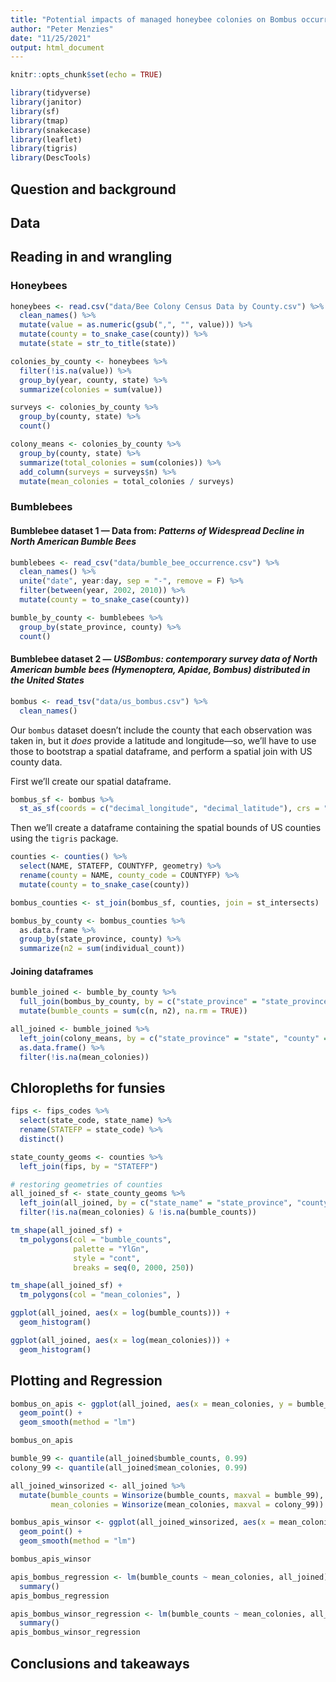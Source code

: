 ```yaml
---
title: "Potential impacts of managed honeybee colonies on Bombus occurrence in US counties"
author: "Peter Menzies"
date: "11/25/2021"
output: html_document
---
```


```r
knitr::opts_chunk$set(echo = TRUE)

library(tidyverse)
library(janitor)
library(sf)
library(tmap)
library(snakecase)
library(leaflet)
library(tigris)
library(DescTools)
```

## Question and background

## Data

## Reading in and wrangling

### Honeybees

```r
honeybees <- read.csv("data/Bee Colony Census Data by County.csv") %>% 
  clean_names() %>% 
  mutate(value = as.numeric(gsub(",", "", value))) %>% 
  mutate(county = to_snake_case(county)) %>% 
  mutate(state = str_to_title(state))

colonies_by_county <- honeybees %>% 
  filter(!is.na(value)) %>% 
  group_by(year, county, state) %>% 
  summarize(colonies = sum(value))

surveys <- colonies_by_county %>% 
  group_by(county, state) %>% 
  count()

colony_means <- colonies_by_county %>% 
  group_by(county, state) %>% 
  summarize(total_colonies = sum(colonies)) %>% 
  add_column(surveys = surveys$n) %>% 
  mutate(mean_colonies = total_colonies / surveys)
```

### Bumblebees

#### Bumblebee dataset 1 — Data from: _Patterns of Widespread Decline in North American Bumble Bees_

```r
bumblebees <- read_csv("data/bumble_bee_occurrence.csv") %>% 
  clean_names() %>% 
  unite("date", year:day, sep = "-", remove = F) %>% 
  filter(between(year, 2002, 2010)) %>% 
  mutate(county = to_snake_case(county))
```

```r
bumble_by_county <- bumblebees %>% 
  group_by(state_province, county) %>% 
  count()
```

#### Bumblebee dataset 2 — _USBombus: contemporary survey data of North American bumble bees (Hymenoptera, Apidae, Bombus) distributed in the United States_

```r
bombus <- read_tsv("data/us_bombus.csv") %>% 
  clean_names()
```

Our `bombus` dataset doesn't include the county that each observation was taken in, but it _does_ provide a latitude and longitude—so, we'll have to use those to bootstrap a spatial dataframe, and perform a spatial join with US county data. 

First we'll create our spatial dataframe.

```r
bombus_sf <- bombus %>% 
  st_as_sf(coords = c("decimal_longitude", "decimal_latitude"), crs = "NAD83")
```

Then we'll create a dataframe containing the spatial bounds of US counties using the `tigris` package.

```r
counties <- counties() %>% 
  select(NAME, STATEFP, COUNTYFP, geometry) %>% 
  rename(county = NAME, county_code = COUNTYFP) %>% 
  mutate(county = to_snake_case(county))
```

```r
bombus_counties <- st_join(bombus_sf, counties, join = st_intersects)
```

```r
bombus_by_county <- bombus_counties %>%
  as.data.frame %>% 
  group_by(state_province, county) %>% 
  summarize(n2 = sum(individual_count))
```

#### Joining dataframes

```r
bumble_joined <- bumble_by_county %>% 
  full_join(bombus_by_county, by = c("state_province" = "state_province", "county" = "county")) %>%
  mutate(bumble_counts = sum(c(n, n2), na.rm = TRUE))
```

```r
all_joined <- bumble_joined %>% 
  left_join(colony_means, by = c("state_province" = "state", "county" = "county")) %>% 
  as.data.frame() %>% 
  filter(!is.na(mean_colonies))
```


## Chloropleths for funsies

```r
fips <- fips_codes %>% 
  select(state_code, state_name) %>% 
  rename(STATEFP = state_code) %>% 
  distinct()

state_county_geoms <- counties %>% 
  left_join(fips, by = "STATEFP")

# restoring geometries of counties
all_joined_sf <- state_county_geoms %>% 
  left_join(all_joined, by = c("state_name" = "state_province", "county" = "county")) %>% 
  filter(!is.na(mean_colonies) & !is.na(bumble_counts))
```

```r
tm_shape(all_joined_sf) +
  tm_polygons(col = "bumble_counts",
              palette = "YlGn",
              style = "cont",
              breaks = seq(0, 2000, 250))
```

```r
tm_shape(all_joined_sf) +
  tm_polygons(col = "mean_colonies", )
```

```r
ggplot(all_joined, aes(x = log(bumble_counts))) +
  geom_histogram()
```
```r
ggplot(all_joined, aes(x = log(mean_colonies))) +
  geom_histogram()
```


## Plotting and Regression

```r
bombus_on_apis <- ggplot(all_joined, aes(x = mean_colonies, y = bumble_counts)) +
  geom_point() +
  geom_smooth(method = "lm")

bombus_on_apis
```
```r
bumble_99 <- quantile(all_joined$bumble_counts, 0.99)
colony_99 <- quantile(all_joined$mean_colonies, 0.99)

all_joined_winsorized <- all_joined %>% 
  mutate(bumble_counts = Winsorize(bumble_counts, maxval = bumble_99),
         mean_colonies = Winsorize(mean_colonies, maxval = colony_99))
```

```r
bombus_apis_winsor <- ggplot(all_joined_winsorized, aes(x = mean_colonies, y = bumble_counts)) +
  geom_point() +
  geom_smooth(method = "lm")

bombus_apis_winsor
```

```r
apis_bombus_regression <- lm(bumble_counts ~ mean_colonies, all_joined) %>% 
  summary()
apis_bombus_regression
```
```r
apis_bombus_winsor_regression <- lm(bumble_counts ~ mean_colonies, all_joined_winsorized) %>% 
  summary()
apis_bombus_winsor_regression
```


## Conclusions and takeaways






